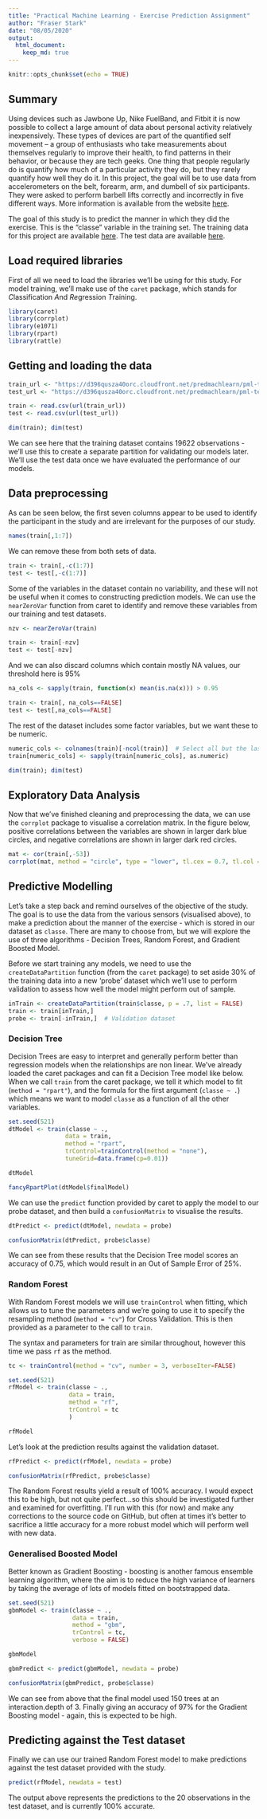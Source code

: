 ```yaml
---
title: "Practical Machine Learning - Exercise Prediction Assignment"
author: "Fraser Stark"
date: "08/05/2020"
output: 
  html_document:
    keep_md: true
---
```


```r
knitr::opts_chunk$set(echo = TRUE)
```

## Summary 

Using devices such as Jawbone Up, Nike FuelBand, and Fitbit it is now possible to collect a large amount of data about personal activity relatively inexpensively. These types of devices are part of the quantified self movement – a group of enthusiasts who take measurements about themselves regularly to improve their health, to find patterns in their behavior, or because they are tech geeks. One thing that people regularly do is quantify how much of a particular activity they do, but they rarely quantify how well they do it. In this project, the goal will be to use data from accelerometers on the belt, forearm, arm, and dumbell of six participants. They were asked to perform barbell lifts correctly and incorrectly in five different ways. More information is available from the website [here](http://groupware.les.inf.puc-rio.br/har).

The goal of this study is to predict the manner in which they did the exercise. This is the "classe" variable in the training set. The training data for this project are available [here](https://d396qusza40orc.cloudfront.net/predmachlearn/pml-training.csv). The test data are available [here](https://d396qusza40orc.cloudfront.net/predmachlearn/pml-testing.csv).


## Load required libraries

First of all we need to load the libraries we'll be using for this study. For model training, we'll make use of the `caret` package, which stands for *C*lassification *A*nd *Re*gression *T*raining.  


```r
library(caret)
library(corrplot)
library(e1071)
library(rpart)
library(rattle)
```


## Getting and loading the data

```r
train_url <- "https://d396qusza40orc.cloudfront.net/predmachlearn/pml-training.csv"
test_url <- "https://d396qusza40orc.cloudfront.net/predmachlearn/pml-testing.csv"

train <- read.csv(url(train_url))
test <- read.csv(url(test_url))

dim(train); dim(test)
```

We can see here that the training dataset contains 19622 observations - we'll use this to create a separate partition for validating our models later. We'll use the test data once we have evaluated the performance of our models. 

## Data preprocessing

As can be seen below, the first seven columns appear to be used to identify the participant in the study and are irrelevant for the purposes of our study. 

```r
names(train[,1:7])
```

We can remove these from both sets of data. 

```r
train <- train[,-c(1:7)]
test <- test[,-c(1:7)]
```


Some of the variables in the dataset contain no variability, and these will not be useful when it comes to constructing prediction models. We can use the `nearZeroVar` function from caret to identify and remove these variables from our training and test datasets. 

```r
nzv <- nearZeroVar(train)

train <- train[-nzv]
test <- test[-nzv]
```

And we can also discard columns which contain mostly NA values, our threshold here is 95%

```r
na_cols <- sapply(train, function(x) mean(is.na(x))) > 0.95

train <- train[, na_cols==FALSE]
test <- test[,na_cols==FALSE]
```

The rest of the dataset includes some factor variables, but we want these to be numeric.

```r
numeric_cols <- colnames(train)[-ncol(train)]  # Select all but the last column
train[numeric_cols] <- sapply(train[numeric_cols], as.numeric)
```


```r
dim(train); dim(test)
```


## Exploratory Data Analysis

Now that we've finished cleaning and preprocessing the data, we can use the `corrplot` package to visualise a correlation matrix. In the figure below, positive correlations between the variables are shown in larger dark blue circles, and negative correlations are shown in larger dark red circles.

```r
mat <- cor(train[,-53])
corrplot(mat, method = "circle", type = "lower", tl.cex = 0.7, tl.col = rgb(0,0,0))
```


## Predictive Modelling 

Let's take a step back and remind ourselves of the objective of the study. The goal is to use the data from the various sensors (visualised above), to make a prediction about the manner of the exercise - which is stored in our dataset as `classe`. There are many to choose from, but we will explore the use of three algorithms - Decision Trees, Random Forest, and Gradient Boosted Model.

Before we start training any models, we need to use the `createDataPartition` function (from the `caret` package) to set aside 30% of the training data into a new 'probe' dataset which we'll use to perform validation to assess how well the model might perform out of sample. 

```r
inTrain <- createDataPartition(train$classe, p = .7, list = FALSE)
train <- train[inTrain,]
probe <- train[-inTrain,]  # Validation dataset
```


### Decision Tree

Decision Trees are easy to interpret and generally perform better than regression models when the relationships are non linear. We've already loaded the caret packages and can fit a Decision Tree model like below. When we call `train` from the caret package, we tell it which model to fit (`method = "rpart"`), and the formula for the first argument (`classe ~ .`) which means we want to model `classe` as a function of all the other variables. 

```r
set.seed(521)
dtModel <- train(classe ~ ., 
                data = train, 
                method = "rpart", 
                trControl=trainControl(method = "none"), 
                tuneGrid=data.frame(cp=0.01)) 

dtModel
```


```r
fancyRpartPlot(dtModel$finalModel)
```

We can use the `predict` function provided by caret to apply the model to our probe dataset, and then build a `confusionMatrix` to visualise the results. 

```r
dtPredict <- predict(dtModel, newdata = probe)

confusionMatrix(dtPredict, probe$classe)
```

We can see from these results that the Decision Tree model scores an accuracy of 0.75, which would result in an Out of Sample Error of 25%. 


### Random Forest

With Random Forest models we will use `trainControl` when fitting, which allows us to tune the parameters and we're going to use it to specify the resampling method (`method = "cv"`) for Cross Validation. This is then provided as a parameter to the call to `train`. 

The syntax and parameters for train are similar throughout, however this time we pass `rf` as the method. 

```r
tc <- trainControl(method = "cv", number = 3, verboseIter=FALSE)
```

```r
set.seed(521)
rfModel <- train(classe ~ .,
                 data = train,
                 method = "rf",
                 trControl = tc
                 )

rfModel
```

Let's look at the prediction results against the validation dataset.

```r
rfPredict <- predict(rfModel, newdata = probe)

confusionMatrix(rfPredict, probe$classe)
```

The Random Forest results yield a result of 100% accuracy. I would expect this to be high, but not quite perfect...so this should be investigated further and examined for overfitting. I'll run with this (for now) and make any corrections to the source code on GitHub, but often at times it's better to sacrifice a little accuracy for a more robust model which will perform well with new data.  


### Generalised Boosted Model

Better known as Gradient Boosting - boosting is another famous ensemble learning algorithm, where the aim is to reduce the high variance of learners by taking the average of lots of models fitted on bootstrapped data. 


```r
set.seed(521)
gbmModel <- train(classe ~ .,
                  data = train,
                  method = "gbm",
                  trControl = tc,
                  verbose = FALSE)

gbmModel
```


```r
gbmPredict <- predict(gbmModel, newdata = probe)

confusionMatrix(gbmPredict, probe$classe)
```

We can see from above that the final model used 150 trees at an interaction.depth of 3. Finally giving an accuracy of 97% for the Gradient Boosting model - again, this is expected to be high.


## Predicting against the Test dataset

Finally we can use our trained Random Forest model to make predictions against the test dataset provided with the study. 

```r
predict(rfModel, newdata = test)
```

The output above represents the predictions to the 20 observations in the test dataset, and is currently 100% accurate. 
